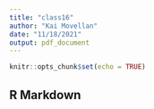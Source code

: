 ```yaml
---
title: "class16"
author: "Kai Movellan"
date: "11/18/2021"
output: pdf_document
---
```


```r
knitr::opts_chunk$set(echo = TRUE)
```

## R Markdown

